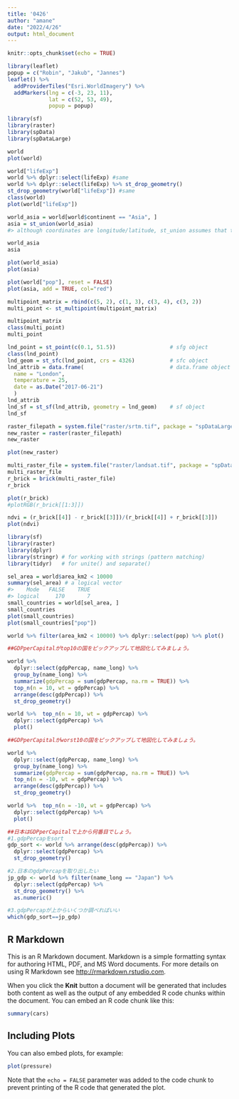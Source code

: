 ```yaml
---
title: '0426'
author: "amane"
date: "2022/4/26"
output: html_document
---
```


```r
knitr::opts_chunk$set(echo = TRUE)
```

```r
library(leaflet)
popup = c("Robin", "Jakub", "Jannes")
leaflet() %>%
  addProviderTiles("Esri.WorldImagery") %>%
  addMarkers(lng = c(-3, 23, 11),
             lat = c(52, 53, 49), 
             popup = popup)
```
```r
library(sf)
library(raster)
library(spData)
library(spDataLarge)
```

```r
world
plot(world)
```

```r
world["lifeExp"]
world %>% dplyr::select(lifeExp) #same
world %>% dplyr::select(lifeExp) %>% st_drop_geometry()
st_drop_geometry(world["lifeExp"]) #same
class(world)
plot(world["lifeExp"])


```

```r
world_asia = world[world$continent == "Asia", ]
asia = st_union(world_asia)
#> although coordinates are longitude/latitude, st_union assumes that they are planar

world_asia
asia

plot(world_asia)
plot(asia)

plot(world["pop"], reset = FALSE)
plot(asia, add = TRUE, col="red")
```

```r
multipoint_matrix = rbind(c(5, 2), c(1, 3), c(3, 4), c(3, 2))
multi_point <- st_multipoint(multipoint_matrix)

multipoint_matrix
class(multi_point)
multi_point
```

```r
lnd_point = st_point(c(0.1, 51.5))                 # sfg object
class(lnd_point)
lnd_geom = st_sfc(lnd_point, crs = 4326)           # sfc object
lnd_attrib = data.frame(                           # data.frame object
  name = "London",
  temperature = 25,
  date = as.Date("2017-06-21")
  )
lnd_attrib
lnd_sf = st_sf(lnd_attrib, geometry = lnd_geom)    # sf object
lnd_sf
```

```r
raster_filepath = system.file("raster/srtm.tif", package = "spDataLarge")
new_raster = raster(raster_filepath)
new_raster

plot(new_raster)
```

```r
multi_raster_file = system.file("raster/landsat.tif", package = "spDataLarge")
multi_raster_file
r_brick = brick(multi_raster_file)
r_brick

plot(r_brick)
#plotRGB(r_brick[[1:3]])
```

```r
ndvi = (r_brick[[4]] - r_brick[[3]])/(r_brick[[4]] + r_brick[[3]])
plot(ndvi)
```
```r
library(sf)
library(raster)
library(dplyr)
library(stringr) # for working with strings (pattern matching)
library(tidyr)   # for unite() and separate()
```

```r
sel_area = world$area_km2 < 10000
summary(sel_area) # a logical vector
#>    Mode   FALSE    TRUE 
#> logical     170       7
small_countries = world[sel_area, ]
small_countries
plot(small_countries)
plot(small_countries["pop"])

world %>% filter(area_km2 < 10000) %>% dplyr::select(pop) %>% plot()
```

```r
##GDPperCapitalがtop10の国をピックアップして地図化してみましょう。

world %>% 
  dplyr::select(gdpPercap, name_long) %>% 
  group_by(name_long) %>% 
  summarize(gdpPercap = sum(gdpPercap, na.rm = TRUE)) %>% 
  top_n(n = 10, wt = gdpPercap) %>%
  arrange(desc(gdpPercap)) %>%
  st_drop_geometry()

world %>%  top_n(n = 10, wt = gdpPercap) %>% 
  dplyr::select(gdpPercap) %>% 
  plot()

##GDPperCapitalがworst10の国をピックアップして地図化してみましょう。

world %>% 
  dplyr::select(gdpPercap, name_long) %>% 
  group_by(name_long) %>% 
  summarize(gdpPercap = sum(gdpPercap, na.rm = TRUE)) %>% 
  top_n(n = -10, wt = gdpPercap) %>%
  arrange(desc(gdpPercap)) %>%
  st_drop_geometry()

world %>%  top_n(n = -10, wt = gdpPercap) %>% 
  dplyr::select(gdpPercap) %>% 
  plot()

##日本はGDPperCapitalで上から何番目でしょう。
#1.gdpPercapをsort
gdp_sort <- world %>% arrange(desc(gdpPercap)) %>% 
  dplyr::select(gdpPercap) %>% 
  st_drop_geometry()

#2.日本のgdpPercapを取り出したい
jp_gdp <- world %>% filter(name_long == "Japan") %>% 
  dplyr::select(gdpPercap) %>% 
  st_drop_geometry() %>% 
  as.numeric()

#3.gdpPercapが上からいくつか調べればいい
which(gdp_sort==jp_gdp)
```

## R Markdown

This is an R Markdown document. Markdown is a simple formatting syntax for authoring HTML, PDF, and MS Word documents. For more details on using R Markdown see <http://rmarkdown.rstudio.com>.

When you click the **Knit** button a document will be generated that includes both content as well as the output of any embedded R code chunks within the document. You can embed an R code chunk like this:

```r
summary(cars)
```

## Including Plots

You can also embed plots, for example:

```r
plot(pressure)
```

Note that the `echo = FALSE` parameter was added to the code chunk to prevent printing of the R code that generated the plot.
